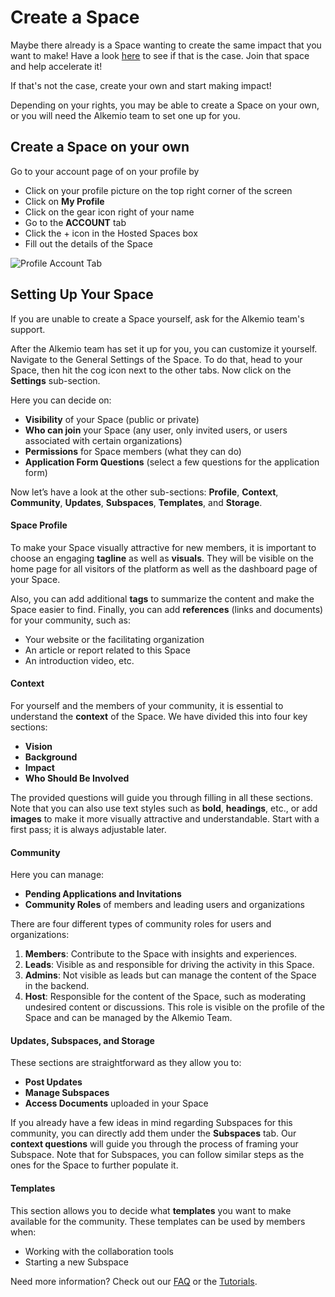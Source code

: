 # Create a Space

Maybe there already is a Space wanting to create the same impact that you want to make! Have a look [here](https://alkem.io/spaces) to see if that is the case.
Join that space and help accelerate it!

If that's not the case, create your own and start making impact!

Depending on your rights, you may be able to create a Space on your own, or you will need the Alkemio team to set one up for you.

## Create a Space on your own

Go to your account page of on your profile by
- Click on your profile picture on the top right corner of the screen
- Click on **My Profile**
- Click on the gear icon right of your name
- Go to the **ACCOUNT** tab
- Click the + icon in the Hosted Spaces box
- Fill out the details of the Space

![Profile Account Tab](/profile-account-tab.png)

## Setting Up Your Space

If you are unable to create a Space yourself, ask for the Alkemio team's support.

After the Alkemio team has set it up for you, you can customize it yourself. Navigate to the General Settings of the Space. To do that, head to your Space, then hit the cog icon next to the other tabs. Now click on the **Settings** sub-section.

Here you can decide on:
- **Visibility** of your Space (public or private)
- **Who can join** your Space (any user, only invited users, or users associated with certain organizations)
- **Permissions** for Space members (what they can do)
- **Application Form Questions** (select a few questions for the application form)

Now let’s have a look at the other sub-sections: **Profile**, **Context**, **Community**, **Updates**, **Subspaces**, **Templates**, and **Storage**.

#### Space Profile

To make your Space visually attractive for new members, it is important to choose an engaging **tagline** as well as **visuals**. They will be visible on the home page for all visitors of the platform as well as the dashboard page of your Space.

Also, you can add additional **tags** to summarize the content and make the Space easier to find. Finally, you can add **references** (links and documents) for your community, such as:
- Your website or the facilitating organization
- An article or report related to this Space
- An introduction video, etc.

#### Context

For yourself and the members of your community, it is essential to understand the **context** of the Space. We have divided this into four key sections:
- **Vision**
- **Background**
- **Impact**
- **Who Should Be Involved**

The provided questions will guide you through filling in all these sections. Note that you can also use text styles such as **bold**, **headings**, etc., or add **images** to make it more visually attractive and understandable. Start with a first pass; it is always adjustable later.

#### Community

Here you can manage:
- **Pending Applications and Invitations**
- **Community Roles** of members and leading users and organizations

There are four different types of community roles for users and organizations:
1. **Members**: Contribute to the Space with insights and experiences.
2. **Leads**: Visible as and responsible for driving the activity in this Space.
3. **Admins**: Not visible as leads but can manage the content of the Space in the backend.
4. **Host**: Responsible for the content of the Space, such as moderating undesired content or discussions. This role is visible on the profile of the Space and can be managed by the Alkemio Team.

#### Updates, Subspaces, and Storage

These sections are straightforward as they allow you to:
- **Post Updates**
- **Manage Subspaces**
- **Access Documents** uploaded in your Space

If you already have a few ideas in mind regarding Subspaces for this community, you can directly add them under the **Subspaces** tab. Our **context questions** will guide you through the process of framing your Subspace. Note that for Subspaces, you can follow similar steps as the ones for the Space to further populate it.

#### Templates

This section allows you to decide what **templates** you want to make available for the community. These templates can be used by members when:
- Working with the collaboration tools
- Starting a new Subspace

Need more information? Check out our [FAQ](/faq) or the [Tutorials](/how-to/tutorials).
